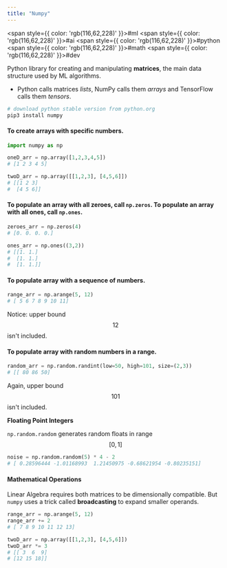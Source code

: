 ```yaml
---
title: "Numpy"
---
```



<span style={{ color: 'rgb(116,62,228)' }}>#ml</span> <span style={{ color: 'rgb(116,62,228)' }}>#ai</span> <span style={{ color: 'rgb(116,62,228)' }}>#python</span> <span style={{ color: 'rgb(116,62,228)' }}>#math</span> <span style={{ color: 'rgb(116,62,228)' }}>#dev</span> 

Python library for creating and manipulating **matrices**, the main data structure used by ML algorithms.

- Python calls matrices *lists*, NumPy calls them *arrays* and TensorFlow calls them *tensors*.

```bash
# download python stable version from python.org
pip3 install numpy
```

#### To create arrays with specific numbers.

```python
import numpy as np

oneD_arr = np.array([1,2,3,4,5])
# [1 2 3 4 5]

twoD_arr = np.array([[1,2,3], [4,5,6]])
# [[1 2 3]
#  [4 5 6]]
```

#### To populate an array with all zeroes, call `np.zeros`. To populate an array with all ones, call `np.ones`.

```python
zeroes_arr = np.zeros(4)
# [0. 0. 0. 0.]

ones_arr = np.ones((3,2))
# [[1. 1.]
#  [1. 1.]
#  [1. 1.]]
```

#### To populate array with a sequence of numbers.

```python
range_arr = np.arange(5, 12)
# [ 5 6 7 8 9 10 11]
```

Notice: upper bound $$12$$ isn't included.

#### To populate array with random numbers in a range.

```python
random_arr = np.random.randint(low=50, high=101, size=(2,3))
# [[ 80 86 50]
```

Again, upper bound $$101$$ isn't included.

**Floating Point Integers**

`np.random.random` generates random floats in range $$[0, 1]$$

```python
noise = np.random.random(5) * 4 - 2
# [ 0.28596444 -1.01168993  1.21450975 -0.68621954 -0.80235151]
```

#### Mathematical Operations

Linear Algebra requires both matrices to be dimensionally compatible. But `numpy` uses a trick called **broadcasting** to expand smaller operands.

```python
range_arr = np.arange(5, 12)
range_arr += 2
# [ 7 8 9 10 11 12 13]

twoD_arr = np.array([[1,2,3], [4,5,6]])
twoD_arr *= 3
# [[ 3  6  9]
# [12 15 18]]
```


